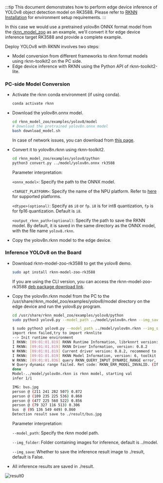 :::tip
This document demonstrates how to perform edge device inference of YOLOv8 object detection model on RK3588. Please refer to [RKNN Installation](./rknn_install) for environment setup requirements.
:::

In this case we would use a pretrained yolov8n ONNX format model from the [rknn_model_zoo](https://github.com/airockchip/rknn_model_zoo) as an example, we'll convert it for edge device inference target RK3588 and provide a complete example.

Deploy YOLOv8 with RKNN involves two steps:

- Model conversion from different frameworks to rknn format models using rknn-toolkit2 on the PC side.
- Edge device inference with RKNN using the Python API of rknn-toolkit2-lite.

### PC-side Model Conversion

- Activate the rknn conda environment (if using conda).

  ```bash
  conda activate rknn
  ```

- Download the yolov8n.onnx model.

  ```bash
  cd rknn_model_zoo/examples/yolov8/model
  # Download the pretrained yolov8n.onnx model
  bash download_model.sh
  ```

  In case of network issues, you can download from [this page](https://github.com/airockchip/rknn_model_zoo?tab=readme-ov-file#model-support).

- Convert it to yolov8n.rknn using rknn-toolkit2.

  ```bash
  cd rknn_model_zoo/examples/yolov8/python
  python3 convert.py ../model/yolov8n.onnx rk3588
  ```

  Parameter interpretation:

  `<onnx_model>`: Specify the path to the ONNX model.

  `<TARGET_PLATFORM>`: Specify the name of the NPU platform. Refer to [here](rknn_install#introduction-to-rknn) for supported platforms.

  `<dtype>(optional)`: Specify as `i8` or `fp`. `i8` is for int8 quantization, `fp` is for fp16 quantization. Default is `i8`.

  `<output_rknn_path>(optional)`: Specify the path to save the RKNN model. By default, it is saved in the same directory as the ONNX model, with the file name `yolov8.rknn`.

- Copy the yolov8n.rknn model to the edge device.

### Inference YOLOv8 on the Board

- Download rknn-model-zoo-rk3588 to get the yolov8 demo.

  ```bash
  sudo apt install rknn-model-zoo-rk3588
  ```

  If you are using the CLI version, you can access the rknn-model-zoo-rk3588 [deb package download link](https://github.com/radxa-pkg/rknn_model_zoo/releases/tag/1.6.0-1).

- Copy the yolov8n.rknn model from the PC to the /usr/share/rknn_model_zoo/examples/yolov8/model directory on the edge device and run the yolov8.py program.

  ```bash
  cd /usr/share/rknn_model_zoo/examples/yolov8/python
  sudo python3 yolov8.py --model_path ../model/yolov8n.rknn --img_save
  ```

  ```bash
  $ sudo python3 yolov8.py --model_path ../model/yolov8n.rknn --img_save
  import rknn failed,try to import rknnlite
  --> Init runtime environment
  I RKNN: [09:01:01.819] RKNN Runtime Information, librknnrt version: 1.6.0 (9a7b5d24c@2023-12-13T17:31:11)
  I RKNN: [09:01:01.819] RKNN Driver Information, version: 0.8.2
  W RKNN: [09:01:01.819] Current driver version: 0.8.2, recommend to upgrade the driver to the new version: >= 0.8.8
  I RKNN: [09:01:01.819] RKNN Model Information, version: 6, toolkit version: 1.6.0+81f21f4d(compiler version: 1.6.0 (585b3edcf@2023-12-11T07:56:14)), target: RKNPU v2, target platform: rk3588, framework name: ONNX, framework layout: NCHW, model inference type: static_shape
  W RKNN: [09:01:01.836] query RKNN_QUERY_INPUT_DYNAMIC_RANGE error, rknn model is static shape type, please export rknn with dynamic_shapes
  W Query dynamic range failed. Ret code: RKNN_ERR_MODEL_INVALID. (If it is a static shape RKNN model, please ignore the above warning message.)
  done
  Model-../model/yolov8n.rknn is rknn model, starting val
  infer 1/1

  IMG: bus.jpg
  person @ (211 241 282 507) 0.872
  person @ (109 235 225 536) 0.860
  person @ (477 225 560 522) 0.856
  person @ (79 327 116 513) 0.306
  bus  @ (95 136 549 449) 0.860
  Detection result save to ./result/bus.jpg
  ```

  Parameter interpretation:

  `--model_path`: Specify the rknn model path.

  `--img_folder`: Folder containing images for inference, default is ../model.

  `--img_save`: Whether to save the inference result image to ./result, default is False.

- All inference results are saved in ./result.

![result0](/img/general-tutorial/rknn/result.webp)
